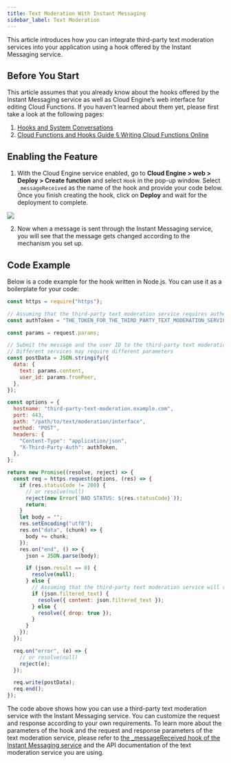 ```yaml
---
title: Text Moderation With Instant Messaging
sidebar_label: Text Moderation
---
```


This article introduces how you can integrate third-party text moderation services into your application using a hook offered by the Instant Messaging service.

## Before You Start

This article assumes that you already know about the hooks offered by the Instant Messaging service as well as Cloud Engine’s web interface for editing Cloud Functions. If you haven’t learned about them yet, please first take a look at the following pages:

1. [Hooks and System Conversations](/sdk/im/guide/systemconv/)
2. [Cloud Functions and Hooks Guide § Writing Cloud Functions Online](/sdk/engine/functions/guides#writing-cloud-functions-online)

## Enabling the Feature

1. With the Cloud Engine service enabled, go to **Cloud Engine > web > Deploy > Create function** and select `Hook` in the pop-up window. Select `_messageReceived` as the name of the hook and provide your code below. Once you finish creating the hook, click on **Deploy** and wait for the deployment to complete.

![](/img/engine/engine-hook-en.png)

2. Now when a message is sent through the Instant Messaging service, you will see that the message gets changed according to the mechanism you set up.

## Code Example

Below is a code example for the hook written in Node.js. You can use it as a boilerplate for your code:

```javascript
const https = require("https");

// Assuming that the third-party text moderation service requires authentication using the HTTP Header
const authToken = "THE_TOKEN_FOR_THE_THIRD_PARTY_TEXT_MODERATION_SERVICE";

const params = request.params;

// Submit the message and the user ID to the third-party text moderation service
// Different services may require different parameters
const postData = JSON.stringify({
  data: {
    text: params.content,
    user_id: params.fromPeer,
  },
});

const options = {
  hostname: "third-party-text-moderation.example.com",
  port: 443,
  path: "/path/to/text/moderation/interface",
  method: "POST",
  headers: {
    "Content-Type": "application/json",
    "X-Third-Party-Auth": authToken,
  },
};

return new Promise((resolve, reject) => {
  const req = https.request(options, (res) => {
    if (res.statusCode != 200) {
      // or resolve(null)
      reject(new Error(`BAD STATUS: ${res.statusCode}`));
      return;
    }
    let body = "";
    res.setEncoding("utf8");
    res.on("data", (chunk) => {
      body += chunk;
    });
    res.on("end", () => {
      json = JSON.parse(body);

      if (json.result == 0) {
        resolve(null);
      } else {
        // Assuming that the third-party text moderation service will return the filtered text as the value of the `filtered_text` field
        if (json.filtered_text) {
          resolve({ content: json.filtered_text });
        } else {
          resolve({ drop: true });
        }
      }
    });
  });

  req.on("error", (e) => {
    // or resolve(null)
    reject(e);
  });

  req.write(postData);
  req.end();
});
```

The code above shows how you can use a third-party text moderation service with the Instant Messaging service. You can customize the request and response according to your own requirements.
To learn more about the parameters of the hook and the request and response parameters of the text moderation service, please refer to [the \_messageReceived hook of the Instant Messaging service](/sdk/im/guide/systemconv/#_messagereceived) and the API documentation of the text moderation service you are using.
